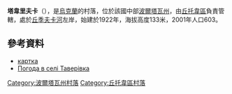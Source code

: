 {{coord|49|41|19|N|35|13|40|E|scale:100000_region:UA|display=title}}

'''塔韋里夫卡'''（{{lang-uk|Таверівка}}），是[[烏克蘭|烏克蘭]]的村落，位於該國中部[[波爾塔瓦州|波爾塔瓦州]]，由[[丘托韋區|丘托韋區]]負責管轄，處於[[丘季夫卡河|丘季夫卡河]]左岸，始建於1922年，海拔高度133米，2001年人口603。

==參考資料==
* [http://gska2.rada.gov.ua/pls/z7502/A005?rdat1=09.11.2007&rf7571=42469 картка]{{dead link|date=2017年12月 |bot=InternetArchiveBot |fix-attempted=yes }}
* [http://weather.in.ua/ua/poltavskaja/25706 Погода в селі Таверівка] {{Wayback|url=http://weather.in.ua/ua/poltavskaja/25706 |date=20111219210633 }}

{{DEFAULTSORT:Таверівка}}
[[Category:波爾塔瓦州村落|Category:波爾塔瓦州村落]]
[[Category:丘托韋區村落|Category:丘托韋區村落]]


{{Poltava-geo-stub}}